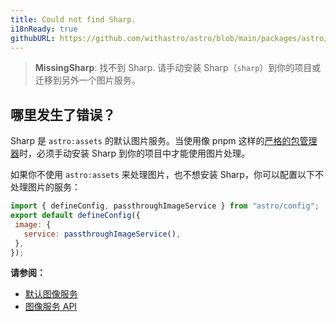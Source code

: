 ```yaml
---
title: Could not find Sharp.
i18nReady: true
githubURL: https://github.com/withastro/astro/blob/main/packages/astro/src/core/errors/errors-data.ts
---
```


> **MissingSharp**: 找不到 Sharp. 请手动安装 Sharp（`sharp`）到你的项目或迁移到另外一个图片服务。

## 哪里发生了错误？
Sharp 是 `astro:assets` 的默认图片服务。当使用像 pnpm 这样的[严格的包管理器](https://pnpm.io/pnpm-vs-npm#npms-flat-tree)时，必须手动安装 Sharp 到你的项目中才能使用图片处理。

如果你不使用 `astro:assets` 来处理图片，也不想安装 Sharp，你可以配置以下不处理图片的服务：

```js
import { defineConfig, passthroughImageService } from "astro/config";
export default defineConfig({
 image: {
   service: passthroughImageService(),
 },
});
```

**请参阅：**
-  [默认图像服务](/zh-cn/guides/images/#默认图像服务)
-  [图像服务 API](/zh-cn/reference/image-service-reference/)
